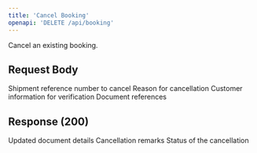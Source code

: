 ```yaml
---
title: 'Cancel Booking'
openapi: 'DELETE /api/booking'
---
```


Cancel an existing booking.

## Request Body

<ParamField body="shipmentReferenceNum" type="string">
  Shipment reference number to cancel
</ParamField>

<ParamField body="cancellationReason" type="string">
  Reason for cancellation
</ParamField>

<ParamField body="customerDetails" type="object">
  Customer information for verification
</ParamField>

<ParamField body="documentDetails" type="object">
  Document references
</ParamField>

## Response (200)

<ParamField status="200" type="object">
  <ParamField name="documentDetails" type="object">
    Updated document details
  </ParamField>
  <ParamField name="cancellationRmks" type="string">
    Cancellation remarks
  </ParamField>
  <ParamField name="cancellationStatus" type="string">
    Status of the cancellation
  </ParamField>
</ParamField>
